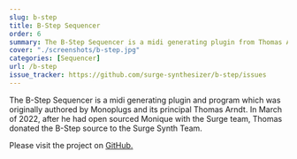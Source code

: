 ```yaml
---
slug: b-step
title: B-Step Sequencer
order: 6
summary: The B-Step Sequencer is a midi generating plugin from Thomas Arndt which became open source in March 2022.
cover: "./screenshots/b-step.jpg"
categories: [Sequencer]
url: /b-step
issue_tracker: https://github.com/surge-synthesizer/b-step/issues
---
```


The B-Step Sequencer is a midi generating plugin and program which was originally authored by Monoplugs and its principal Thomas Arndt. In March of 2022, after he had open sourced Monique with the Surge team, Thomas donated the B-Step source to the Surge Synth Team.

Please visit the project on [GitHub.](https://github.com/surge-synthesizer/b-step)
